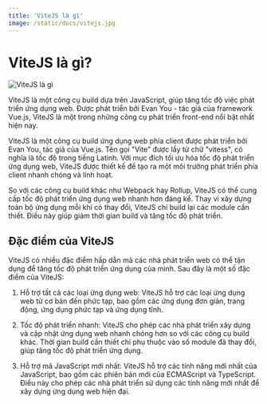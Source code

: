 ```yaml
---
title: 'ViteJS là gì'
image: /static/docs/vitejs.jpg
---
```


# ViteJS là gì?

![ViteJS là gì](/static/docs/vitejs.jpg)

ViteJS là một công cụ build dựa trên JavaScript, giúp tăng tốc độ việc phát triển ứng dụng web. Được phát triển bởi Evan You - tác giả của framework Vue.js, ViteJS là một trong những công cụ phát triển front-end nổi bật nhất hiện nay.

ViteJS là một công cụ build ứng dụng web phía client được phát triển bởi Evan You, tác giả của Vue.js. Tên gọi "Vite" được lấy từ chữ "vitess", có nghĩa là tốc độ trong tiếng Latinh. Với mục đích tối ưu hóa tốc độ phát triển ứng dụng web, ViteJS được thiết kế để tạo ra một môi trường phát triển phía client nhanh chóng và linh hoạt.

So với các công cụ build khác như Webpack hay Rollup, ViteJS có thể cung cấp tốc độ phát triển ứng dụng web nhanh hơn đáng kể. Thay vì xây dựng toàn bộ ứng dụng mỗi khi có thay đổi, ViteJS chỉ build lại các module cần thiết. Điều này giúp giảm thời gian build và tăng tốc độ phát triển.

## Đặc điểm của ViteJS

ViteJS có nhiều đặc điểm hấp dẫn mà các nhà phát triển web có thể tận dụng để tăng tốc độ phát triển ứng dụng của mình. Sau đây là một số đặc điểm của ViteJS:

1. Hỗ trợ tất cả các loại ứng dụng web: ViteJS hỗ trợ các loại ứng dụng web từ cơ bản đến phức tạp, bao gồm các ứng dụng đơn giản, trang động, ứng dụng phức tạp và ứng dụng tĩnh.

2. Tốc độ phát triển nhanh: ViteJS cho phép các nhà phát triển xây dựng và cập nhật ứng dụng web nhanh chóng hơn so với các công cụ build khác. Thời gian build cần thiết chỉ phụ thuộc vào số module đã thay đổi, giúp tăng tốc độ phát triển ứng dụng.

3. Hỗ trợ mã JavaScript mới nhất: ViteJS hỗ trợ các tính năng mới nhất của JavaScript, bao gồm các phiên bản mới của ECMAScript và TypeScript. Điều này cho phép các nhà phát triển sử dụng các tính năng mới nhất để xây dựng ứng dụng web hiện đại.
